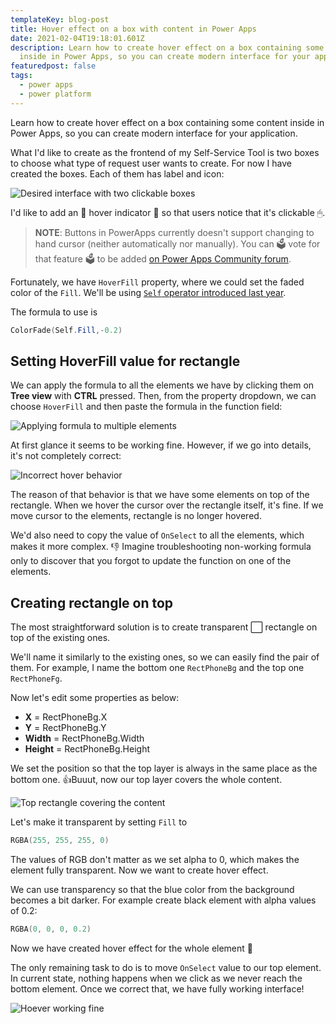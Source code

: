 ```yaml
---
templateKey: blog-post
title: Hover effect on a box with content in Power Apps
date: 2021-02-04T19:18:01.601Z
description: Learn how to create hover effect on a box containing some content
  inside in Power Apps, so you can create modern interface for your application.
featuredpost: false
tags:
  - power apps
  - power platform
---
```

Learn how to create hover effect on a box containing some content inside in Power Apps, so you can create modern interface for your application.

What I'd like to create as the frontend of my Self-Service Tool is two boxes to choose what type of request user wants to create. For now I have created the boxes. Each of them has label and icon:

![Desired interface with two clickable boxes](../../img/20210122-163018-xydswegkvf.png)

I'd like to add an 🌟 hover indicator 🌟 so that users notice that it's clickable 🖱.

> **NOTE**: Buttons in PowerApps currently doesn't support changing to hand cursor (neither automatically nor manually). You can 🗳 vote for that feature 🗳 to be added [on Power Apps Community forum](https://powerusers.microsoft.com/t5/Power-Apps-Ideas/Buttons-in-powerapps-form-should-have-an-option-to-change-to/idi-p/278246).

Fortunately, we have `HoverFill` property, where we could set the faded color of the `Fill`. We'll be using [`Self` operator introduced last year](https://powerapps.microsoft.com/en-us/blog/formulas-launch-to-self-and-self-operator/).

The formula to use is

```powershell
ColorFade(Self.Fill,-0.2)
```

## Setting HoverFill value for rectangle

We can apply the formula to all the elements we have by clicking them on **Tree view** with **CTRL** pressed. Then, from the property dropdown, we can choose `HoverFill` and then paste the formula in the function field:

![Applying formula to multiple elements](../../img/20210125-170743-a5dxxntv28.png)

At first glance it seems to be working fine. However, if we go into details, it's not completely correct:

![Incorrect hover behavior](../../img/20210204-205027-000012.png)

The reason of that behavior is that we have some elements on top of the rectangle. When we hover the cursor over the rectangle itself, it's fine. If we move cursor to the elements, rectangle is no longer hovered.

We'd also need to copy the value of `OnSelect` to all the elements, which makes it more complex. 👎 Imagine troubleshooting non-working formula only to discover that you forgot to update the function on one of the elements.

## Creating rectangle on top

The most straightforward solution is to create transparent ⬜ rectangle on top of the existing ones.

We'll name it similarly to the existing ones, so we can easily find the pair of them. For example, I name the bottom one `RectPhoneBg` and the top one `RectPhoneFg`.

Now let's edit some properties as below:

* **X** = RectPhoneBg.X
* **Y** = RectPhoneBg.Y
* **Width** = RectPhoneBg.Width
* **Height** = RectPhoneBg.Height

We set the position so that the top layer is always in the same place as the bottom one. 👍Buuut, now our top layer covers the whole content. 

![Top rectangle covering the content](../../img/20210204-220455-000017.png)

Let's make it transparent by setting `Fill` to

```powershell
RGBA(255, 255, 255, 0)
```

The values of RGB don't matter as we set alpha to 0, which makes the element fully transparent. Now we want to create hover effect. 

We can use transparency so that the blue color from the background becomes a bit darker. For example create black element with alpha values of 0.2:

```powershell
RGBA(0, 0, 0, 0.2)
```

Now we have created hover effect for the whole element 💪

The only remaining task to do is to move `OnSelect` value to our top element. In current state, nothing happens when we click as we never reach the bottom element. Once we correct that, we have fully working interface!

![Hoever working fine](../../img/hover-working-fine.gif)

